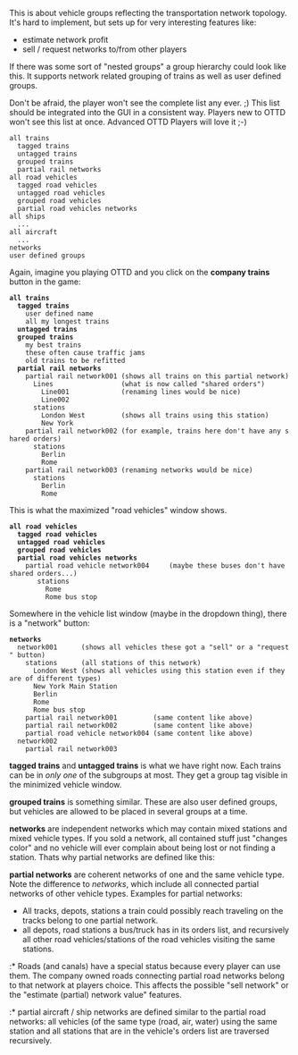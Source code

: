 This is about vehicle groups reflecting the transportation network topology. It's hard to implement, but sets up for very interesting features like:

* estimate network profit
* sell / request networks to/from other players

If there was some sort of "nested groups" a group hierarchy could look like this. It supports network related grouping of trains as well as user defined groups.

Don't be afraid, the player won't see the complete list any ever. ;) This list should be integrated into the GUI in a consistent way. Players new to OTTD won't see this list at once. Advanced OTTD Players will love it ;-)

 all trains
   tagged trains
   untagged trains
   grouped trains
   partial rail networks
 all road vehicles
   tagged road vehicles
   untagged road vehicles
   grouped road vehicles
   partial road vehicles networks
 all ships
   ...
 all aircraft
   ...
 networks
 user defined groups

Again, imagine you playing OTTD and you click on the '''company trains''' button in the game:

 '''all trains'''
   '''tagged trains''' 
     user defined name 
     all my longest trains 
   '''untagged trains'''
   '''grouped trains'''
     my best trains
     these often cause traffic jams
     old trains to be refitted
   '''partial rail networks'''
     partial rail network001 (shows all trains on this partial network)
       Lines                 (what is now called "shared orders")
         Line001             (renaming lines would be nice)
         Line002
       stations
         London West         (shows all trains using this station)
         New York
     partial rail network002 (for example, trains here don't have any shared orders)
       stations
         Berlin
         Rome
     partial rail network003 (renaming networks would be nice)
       stations
         Berlin
         Rome

This is what the maximized "road vehicles" window shows.

 '''all road vehicles'''
   '''tagged road vehicles'''
   '''untagged road vehicles'''
   '''grouped road vehicles'''
   '''partial road vehicles networks'''
     partial road vehicle network004     (maybe these buses don't have shared orders...)
        stations
          Rome
          Rome bus stop

Somewhere in the vehicle list window (maybe in the dropdown thing), there is a "network" button:

 '''networks'''
   network001      (shows all vehicles these got a "sell" or a "request" button)
     stations      (all stations of this network)
       London West (shows all vehicles using this station even if they are of different types)
       New York Main Station
       Berlin
       Rome
       Rome bus stop
     partial rail network001         (same content like above)
     partial rail network002         (same content like above)
     partial road vehicle network004 (same content like above)
   network002
     partial rail network003

'''tagged trains''' and '''untagged trains''' is what we have right now. Each trains can be in ''only one'' of the subgroups at most. They get a group tag visible in the minimized vehicle window.

'''grouped trains''' is something similar. These are also user defined groups, but vehicles are allowed to be placed in several groups at a time.

'''networks''' are independent networks which may contain mixed stations and mixed vehicle types. If you sold a network, all contained stuff just "changes color" and no vehicle will ever complain about being lost or not finding a station. Thats why partial networks are defined like this: 

'''partial networks''' are coherent networks of one and the same vehicle type. Note the difference to ''networks'', which include all connected partial networks of other vehicle types. Examples for partial networks:
* All tracks, depots, stations a train could possibly reach traveling on the tracks belong to one partial network.
* all depots, road stations a bus/truck has in its orders list, and recursively all other road vehicles/stations of the road vehicles visiting the same stations.
:* Roads (and canals) have a special status because every player can use them. The company owned roads connecting partial road networks belong to that network at players choice. This affects the possible "sell network" or the "estimate (partial) network value" features.
:* partial aircraft / ship networks are defined similar to the partial road networks: all vehicles (of the same type (road, air, water) using the same station and all stations that are in the vehicle's orders list are traversed recursively.